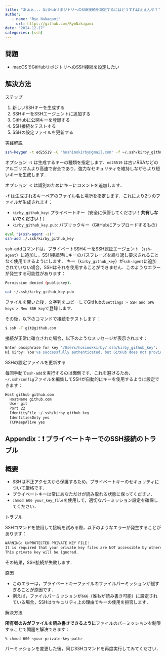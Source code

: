 ```yaml
---
title: "あぁぁ... GitHubリポジトリへのSSH接続を設定するにはどうすればええんや？"
author: 
   - name: "Ryo Nakagami"
     url: https://github.com/RyoNakagami
date: "2024-12-17"
categories: [ssh]
---
```


## 問題

- macOSでGitHubリポジトリへのSSH接続を設定したい

## 解決方法

[ステップ]{.mini-section}

1. 新しいSSHキーを生成する
2. SSHキーをSSHエージェントに追加する
3. GitHubに公開キーを登録する
4. SSH接続をテストする
5. SSHの設定ファイルを更新する


[実践解説]{.mini-section}

```.bash
ssh-keygen -t ed25519 -C "hoshinokirby@gmail.com" -f ~/.ssh/kirby_github_key
```

オプション `-t` は生成するキーの種類を指定します．`ed25519` は古いRSAなどのアルゴリズムより高速で安全であり，強力なセキュリティを維持しながらより短いキーを生成します．

オプション `-C` は識別のためにキーにコメントを追加します．

`-f` は生成されるキーペアのファイル名と場所を指定します．これにより2つのファイルが生成されます：

- `kirby_github_key`: プライベートキー（安全に保管してください！**共有しないでください！**）
- `kirby_github_key.pub`: パブリックキー（GitHubにアップロードするもの）


```.bash
eval "$(ssh-agent -s)"
ssh-add ./.ssh/kirby_github_key
```

ssh-addコマンドは，プライベートSSHキーをSSH認証エージェント（`ssh-agent`）に追加し，SSH接続時にキーのパスフレーズを繰り返し要求されることなく使用できるようにします．
キー（`kirby_github_key`）が`ssh-agent`に追加されていない場合，SSHはそれを使用することができません．このようなエラーが発生する可能性があります：

```.bash
Permission denied (publickey).
```

```.bash
cat ~/.ssh/kirby_github_key.pub
```

ファイルを開いた後，文字列をコピーしてGitHubの`Settings > SSH and GPG keys > New SSH key`で登録します．

その後，以下のコマンドで接続をテストします：

```.bash
$ ssh -T git@github.com
```

接続が正常に確立された場合，以下のようなメッセージが表示されます：

```.bash
Enter passphrase for key '/Users/hosinokkirby/.ssh/kirby_github_key': 
Hi Kirby! You've successfully authenticated, but GitHub does not provide shell access.
```

[SSHの設定ファイルを更新する]{.mini-section}

毎回手動で`ssh-add`を実行するのは面倒です．これを避けるため，`~/.ssh/config`ファイルを編集してSSHが自動的にキーを使用するように設定できます：

```.bash
Host github github.com
  HostName github.com
  User git
  Port 22
  IdentityFile ~/.ssh/kirby_github_key
  IdentitiesOnly yes
  TCPKeepAlive yes
```


## Appendix：❗ プライベートキーでのSSH接続のトラブル

::: {.callout-note icon="false"}
## 概要

- SSHは不正アクセスから保護するため，プライベートキーのセキュリティについて厳格です．
- プライベートキーは常にあなただけが読み取れる状態に保ってください．
- `chmod 600 your_key_file`を使用して，適切なパーミッション設定を確保してください．

:::

[トラブル]{.mini-section}

SSHコマンドを使用して接続を試みる際，以下のようなエラーが発生することがあります：

```bash
WARNING: UNPROTECTED PRIVATE KEY FILE!
It is required that your private key files are NOT accessible by others.
This private key will be ignored.
```

その結果，SSH接続が失敗します．

[原因]{.mini-section}

- このエラーは，プライベートキーファイルのファイルパーミッションが緩すぎることが原因です．
- 例えば，ファイルパーミッションが`666`（誰もが読み書き可能）に設定されている場合，SSHはセキュリティ上の理由でキーの使用を拒否します．

[解決方法]{.mini-section}

**所有者のみがファイルを読み書きできるように**ファイルのパーミッションを制限することで問題を解決できます：

```zsh
% chmod 600 <your-private-key-path>
```

パーミッションを変更した後，同じSSHコマンドを再度実行してみてください．